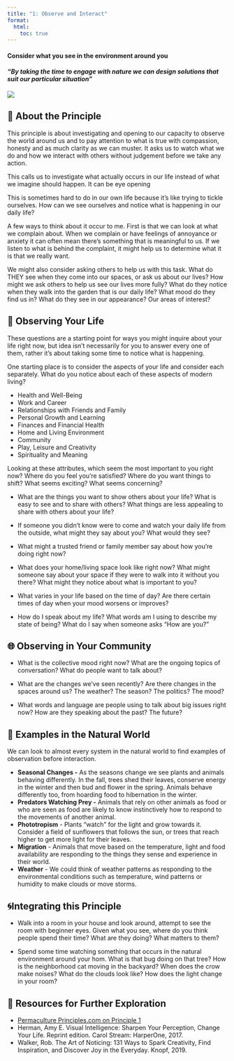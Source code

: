 ```yaml
---
title: "1: Observe and Interact"
format:
  html:
    toc: true
---
```


#### Consider what you see in the environment around you

#### *"By taking the time to engage with nature we can design solutions that suit our particular situation"*

[![](images/jonathan-larson-6Tqs914NJNo-unsplash.jpg)](Photo by <a href="https://unsplash.com/@jrlars?utm_content=creditCopyText&utm_medium=referral&utm_source=unsplash">Jonathan Larson</a> on <a href="https://unsplash.com/photos/gray-owl-on-tree-branch-during-daytime-6Tqs914NJNo?utm_content=creditCopyText&utm_medium=referral&utm_source=unsplash">Unsplash</a>)

## 🌳 About the Principle

This principle is about investigating and opening to our capacity to observe the world around us and to pay attention to what is true with compassion, honesty and as much clarity as we can muster. It asks us to watch what we do and how we interact with others without judgement before we take any action.

This calls us to investigate what actually occurs in our life instead of what we imagine should happen. It can be eye opening

This is sometimes hard to do in our own life because it's like trying to tickle ourselves. How can we see ourselves and notice what is happening in our daily life?

A few ways to think about it occur to me. First is that we can look at what we complain about. When we complain or have feelings of annoyance or anxiety it can often mean there's something that is meaningful to us. If we listen to what is behind the complaint, it might help us to determine what it is that we really want.

We might also consider asking others to help us with this task. What do THEY see when they come into our spaces, or ask us about our lives? How might we ask others to help us see our lives more fully? What do they notice when they walk into the garden that is our daily life? What mood do they find us in? What do they see in our appearance? Our areas of interest?

## 🌱 Observing Your Life

These questions are a starting point for ways you might inquire about your life right now, but idea isn't necessarily for you to answer every one of them, rather it's about taking some time to notice what is happening.

One starting place is to consider the aspects of your life and consider each separately. What do you notice about each of these aspects of modern living?

-   Health and Well-Being
-   Work and Career
-   Relationships with Friends and Family
-   Personal Growth and Learning
-   Finances and Financial Health
-   Home and Living Environment
-   Community
-   Play, Leisure and Creativity
-   Spirituality and Meaning

Looking at these attributes, which seem the most important to you right now? Where do you feel you're satisfied? Where do you want things to shift? What seems exciting? What seems concerning?

-   What are the things you want to show others about your life? What is easy to see and to share with others? What things are less appealing to share with others about your life?

-   If someone you didn't know were to come and watch your daily life from the outside, what might they say about you? What would they see?

-   What might a trusted friend or family member say about how you're doing right now?

-   What does your home/living space look like right now? What might someone say about your space if they were to walk into it without you there? What might they notice about what is important to you?

-   What varies in your life based on the time of day? Are there certain times of day when your mood worsens or improves?

-   How do I speak about my life? What words am I using to describe my state of being? What do I say when someone asks "How are you?"

## 🌐 Observing in Your Community

-   What is the collective mood right now? What are the ongoing topics of conversation? What do people want to talk about?

-   What are the changes we've seen recently? Are there changes in the spaces around us? The weather? The season? The politics? The mood?

-   What words and language are people using to talk about big issues right now? How are they speaking about the past? The future?

## 🌿 Examples in the Natural World

We can look to almost every system in the natural world to find examples of observation before interaction.

-   **Seasonal Changes -** As the seasons change we see plants and animals behaving differently. In the fall, trees shed their leaves, conserve energy in the winter and then bud and flower in the spring. Animals behave differently too, from hoarding food to hibernation in the winter.
-   **Predators Watching Prey -** Animals that rely on other animals as food or who are seen as food are likely to know instinctively how to respond to the movements of another animal.
-   **Phototropism** - Plants "watch" for the light and grow towards it. Consider a field of sunflowers that follows the sun, or trees that reach higher to get more light for their leaves.
-   **Migration** - Animals that move based on the temperature, light and food availability are responding to the things they sense and experience in their world.
-   **Weather** - We could think of weather patterns as responding to the environmental conditions such as temperature, wind patterns or humidity to make clouds or move storms.

## 🌀Integrating this Principle

-   Walk into a room in your house and look around, attempt to see the room with beginner eyes. Given what you see, where do you think people spend their time? What are they doing? What matters to them?

-   Spend some time watching something that occurs in the natural environment around your hom. What is that bug doing on that tree? How is the neighborhood cat moving in the backyard? When does the crow make noises? What do the clouds look like? How does the light change in your room?

## 📖 Resources for Further Exploration

-   [Permaculture Principles.com on Principle 1](https://permacultureprinciples.com/permaculture-principles/_1/)
-   Herman, Amy E. Visual Intelligence: Sharpen Your Perception, Change Your Life. Reprint edition. Carol Stream: HarperOne, 2017.
-   Walker, Rob. The Art of Noticing: 131 Ways to Spark Creativity, Find Inspiration, and Discover Joy in the Everyday. Knopf, 2019.
